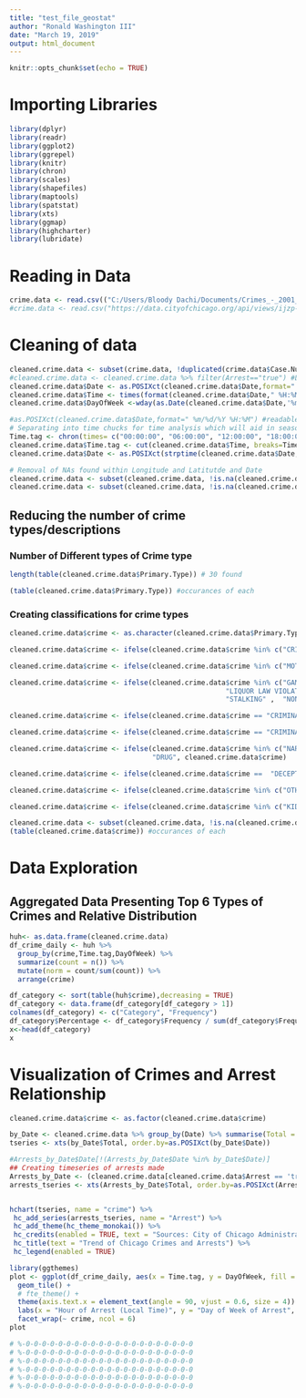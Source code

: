 ---
title: "test_file_geostat"
author: "Ronald Washington III"
date: "March 19, 2019"
output: html_document
---

```{r setup, include=FALSE}
knitr::opts_chunk$set(echo = TRUE)
```

# Importing Libraries

```{r include=FALSE}
library(dplyr)
library(readr)
library(ggplot2) 
library(ggrepel)
library(knitr)
library(chron)
library(scales)
library(shapefiles)
library(maptools)
library(spatstat)
library(xts) 
library(ggmap)
library(highcharter)
library(lubridate)
```

# Reading in Data

```{r}
crime.data <- read.csv(("C:/Users/Bloody Dachi/Documents/Crimes_-_2001_to_present (1).csv"))
#crime.data <- read.csv("https://data.cityofchicago.org/api/views/ijzp-q8t2/rows.csv?accessType=DOWNLOAD",nrows = 50000)
```

# Cleaning of data

```{r}
cleaned.crime.data <- subset(crime.data, !duplicated(crime.data$Case.Number)) #Removal of duplicates
#cleaned.crime.data <- cleaned.crime.data %>% filter(Arrest=="true") #Limiting to only arrests 
cleaned.crime.data$Date <- as.POSIXct(cleaned.crime.data$Date,format=" %m/%d/%Y %H:%M") #readable date format
cleaned.crime.data$Time <- times(format(cleaned.crime.data$Date," %H:%M:%S")) #inclusion of time column
cleaned.crime.data$DayOfWeek <-wday(as.Date(cleaned.crime.data$Date,'%m/%d/%Y'), label=TRUE)

#as.POSIXct(cleaned.crime.data$Date,format=" %m/%d/%Y %H:%M") #readable date format
# Separating into time chucks for time analysis which will aid in seasonal analysis
Time.tag <- chron(times= c("00:00:00", "06:00:00", "12:00:00", "18:00:00","23:59:00"))
cleaned.crime.data$Time.tag <- cut(cleaned.crime.data$Time, breaks=Time.tag,labels=c("00-06","06-12", "12-18", "18-00"), include.lowest=TRUE)
cleaned.crime.data$Date <- as.POSIXct(strptime(cleaned.crime.data$Date,format= " %Y-%m-%d"))#readable date format / without time

# Removal of NAs found within Longitude and Latitutde and Date
cleaned.crime.data <- subset(cleaned.crime.data, !is.na(cleaned.crime.data$Latitude))
cleaned.crime.data <- subset(cleaned.crime.data, !is.na(cleaned.crime.data$Date))
```

## Reducing the number of crime types/descriptions
### Number of Different types of Crime type

```{r}
length(table(cleaned.crime.data$Primary.Type)) # 30 found

(table(cleaned.crime.data$Primary.Type)) #occurances of each
```

### Creating classifications for crime types

```{r}
cleaned.crime.data$crime <- as.character(cleaned.crime.data$Primary.Type)

cleaned.crime.data$crime <- ifelse(cleaned.crime.data$crime %in% c("CRIM SEXUAL ASSAULT","PROSTITUTION", "SEX OFFENSE"), "SEXUAL", cleaned.crime.data$crime)

cleaned.crime.data$crime <- ifelse(cleaned.crime.data$crime %in% c("MOTOR VEHICLE THEFT"),"VEHICLE", cleaned.crime.data$crime)

cleaned.crime.data$crime <- ifelse(cleaned.crime.data$crime %in% c("GAMBLING", "INTERFERE WITH PUBLIC OFFICER","INTERFERENCE WITH PUBLIC OFFICER" ,"INTIMIDATION",
                                                     "LIQUOR LAW VIOLATION",  "OBSCENITY" , "NON-CRIMINAL","PUBLIC PEACE VIOLATION", "PUBLIC INDECENCY", 
                                                     "STALKING" ,  "NON-CRIMINAL (SUBJECT SPECIFIED)" ), "NON-VIOLATION", cleaned.crime.data$crime)

cleaned.crime.data$crime <- ifelse(cleaned.crime.data$crime == "CRIMINAL DAMAGE", "DAMAGE",cleaned.crime.data$crime)

cleaned.crime.data$crime <- ifelse(cleaned.crime.data$crime == "CRIMINAL TRESPASS","TRESPASS", cleaned.crime.data$crime)

cleaned.crime.data$crime <- ifelse(cleaned.crime.data$crime %in% c("NARCOTICS","OTHER NARCOTIC VIOLATION","OTHER NARCOTIC VIOLATION"),
                                   "DRUG", cleaned.crime.data$crime)

cleaned.crime.data$crime <- ifelse(cleaned.crime.data$crime ==  "DECEPTIVE PRACTICE","FRAUD", cleaned.crime.data$crime)

cleaned.crime.data$crime <- ifelse(cleaned.crime.data$crime %in% c("OTHER OFFENSE", "OTHER OFFENSE"), "OTHER", cleaned.crime.data$crime)

cleaned.crime.data$crime <- ifelse(cleaned.crime.data$crime %in% c("KIDNAPPING", "WEAPONS VIOLATION", "OFFENSE INVOLVING CHILDREN"), "VIOLATION", cleaned.crime.data$crime)
```

```{r}
cleaned.crime.data <- subset(cleaned.crime.data, !is.na(cleaned.crime.data$crime))
(table(cleaned.crime.data$crime)) #occurances of each
```


# Data Exploration

## Aggregated Data Presenting Top 6 Types of Crimes and Relative Distribution 

```{r}
huh<- as.data.frame(cleaned.crime.data)
df_crime_daily <- huh %>%
  group_by(crime,Time.tag,DayOfWeek) %>%
  summarize(count = n()) %>%
  mutate(norm = count/sum(count)) %>%
  arrange(crime)
```

```{r}
df_category <- sort(table(huh$crime),decreasing = TRUE)
df_category <- data.frame(df_category[df_category > 1])
colnames(df_category) <- c("Category", "Frequency")
df_category$Percentage <- df_category$Frequency / sum(df_category$Frequency)
x<-head(df_category)
x
```


# Visualization of Crimes and Arrest Relationship

```{r}

cleaned.crime.data$crime <- as.factor(cleaned.crime.data$crime)

by_Date <- cleaned.crime.data %>% group_by(Date) %>% summarise(Total = n())
tseries <- xts(by_Date$Total, order.by=as.POSIXct(by_Date$Date))

#Arrests_by_Date$Date[!(Arrests_by_Date$Date %in% by_Date$Date)]
## Creating timeseries of arrests made
Arrests_by_Date <- (cleaned.crime.data[cleaned.crime.data$Arrest == 'true',]) %>% group_by(Date) %>% summarise(Total = n())
arrests_tseries <- xts(Arrests_by_Date$Total, order.by=as.POSIXct(Arrests_by_Date$Date))


hchart(tseries, name = "crime") %>% 
 hc_add_series(arrests_tseries, name = "Arrest") %>%
 hc_add_theme(hc_theme_monokai()) %>%
 hc_credits(enabled = TRUE, text = "Sources: City of Chicago Administration and the Chicago Police Department", style = list(fontSize = "12px")) %>%
 hc_title(text = "Trend of Chicago Crimes and Arrests") %>% 
 hc_legend(enabled = TRUE)
```

```{r}
library(ggthemes)
plot <- ggplot(df_crime_daily, aes(x = Time.tag, y = DayOfWeek, fill = norm)) +
  geom_tile() +
  # fte_theme() +
  theme(axis.text.x = element_text(angle = 90, vjust = 0.6, size = 4)) +
  labs(x = "Hour of Arrest (Local Time)", y = "Day of Week of Arrest", title = "Police Arrests in Chicago from 2007 - 2016 by Time of Arrest, Type of Crime") +scale_fill_gradient(low = "grey", high = "blue") +
  facet_wrap(~ crime, ncol = 6)
plot
```

```{r}
# %-0-0-0-0-0-0-0-0-0-0-0-0-0-0-0-0-0-0-0-0-0
# %-0-0-0-0-0-0-0-0-0-0-0-0-0-0-0-0-0-0-0-0-0
# %-0-0-0-0-0-0-0-0-0-0-0-0-0-0-0-0-0-0-0-0-0
# %-0-0-0-0-0-0-0-0-0-0-0-0-0-0-0-0-0-0-0-0-0
# %-0-0-0-0-0-0-0-0-0-0-0-0-0-0-0-0-0-0-0-0-0
# %-0-0-0-0-0-0-0-0-0-0-0-0-0-0-0-0-0-0-0-0-0
```

